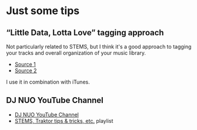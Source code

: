 # Just some tips
## “Little Data, Lotta Love” tagging approach

Not particularly related to STEMS, but I think it's a good approach to tagging your tracks and overall organization of your music library.

- [Source 1](https://www.reddit.com/r/Beatmatch/comments/c3o36p/my_ultimate_tagging_system_the_little_data_lotta/)
- [Source 2](https://www.reddit.com/r/DJs/comments/1eprilm/tagging_file_organisation_standalone_controller/)

I use it in combination with iTunes.

## DJ NUO YouTube Channel

- [DJ NUO YouTube Channel](https://www.youtube.com/@djnuo)
- [STEMS, Traktor tips & tricks, etc.](https://www.youtube.com/watch?v=koWpv-TDFiI&list=PLRe7_kGtbFmiM9jAmLv-b_QFegOrUqG-L&index=37&ab_channel=DJNUO) playlist
